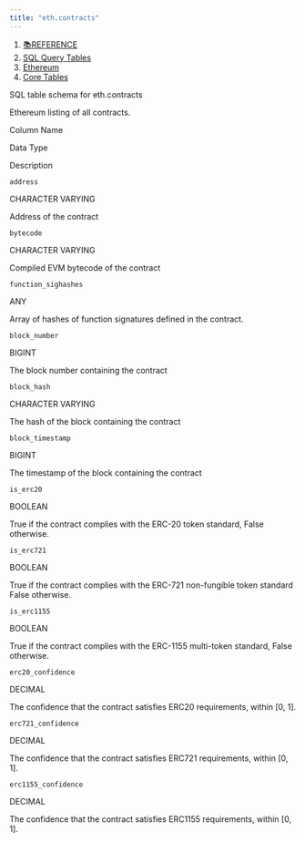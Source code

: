 ```yaml
---
title: "eth.contracts"
---
```


1. [📚REFERENCE](/reference)
2. [SQL Query Tables](/reference/sql-query-tables)
3. [Ethereum](/reference/sql-query-tables/ethereum)
4. [Core Tables](/reference/sql-query-tables/ethereum/core-tables)

SQL table schema for eth.contracts

Ethereum listing of all contracts.

Column Name

Data Type

Description

`address`

CHARACTER VARYING

Address of the contract

`bytecode`

CHARACTER VARYING

Compiled EVM bytecode of the contract

`function_sighashes`

ANY

Array of hashes of function signatures defined in the contract.

`block_number`

BIGINT

The block number containing the contract

`block_hash`

CHARACTER VARYING

The hash of the block containing the contract

`block_timestamp`

BIGINT

The timestamp of the block containing the contract

`is_erc20`

BOOLEAN

True if the contract complies with the ERC-20 token standard, False otherwise.

`is_erc721`

BOOLEAN

True if the contract complies with the ERC-721 non-fungible token standard False otherwise.

`is_erc1155`

BOOLEAN

True if the contract complies with the ERC-1155 multi-token standard, False otherwise.

`erc20_confidence`

DECIMAL

The confidence that the contract satisfies ERC20 requirements, within \[0, 1].

`erc721_confidence`

DECIMAL

The confidence that the contract satisfies ERC721 requirements, within \[0, 1].

`erc1155_confidence`

DECIMAL

The confidence that the contract satisfies ERC1155 requirements, within \[0, 1].

